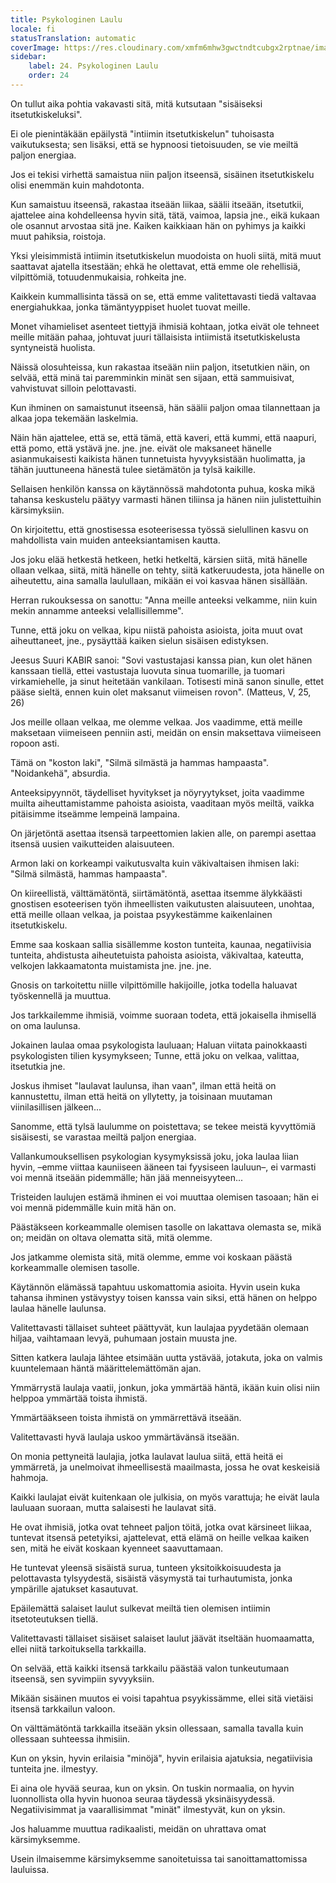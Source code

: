 ```yaml
---
title: Psykologinen Laulu
locale: fi
statusTranslation: automatic
coverImage: https://res.cloudinary.com/xmfm6mhw3gwctndtcubgx2rptnae/image/upload/v1740468922/small_cover_tratado_de_psicologia_revolucionaria_a4c0dca4e0.webp
sidebar:
    label: 24. Psykologinen Laulu
    order: 24
---
```

On tullut aika pohtia vakavasti sitä, mitä kutsutaan "sisäiseksi itsetutkiskeluksi".

Ei ole pienintäkään epäilystä "intiimin itsetutkiskelun" tuhoisasta vaikutuksesta; sen lisäksi, että se hypnoosi tietoisuuden, se vie meiltä paljon energiaa.

Jos ei tekisi virhettä samaistua niin paljon itseensä, sisäinen itsetutkiskelu olisi enemmän kuin mahdotonta.

Kun samaistuu itseensä, rakastaa itseään liikaa, säälii itseään, itsetutkii, ajattelee aina kohdelleensa hyvin sitä, tätä, vaimoa, lapsia jne., eikä kukaan ole osannut arvostaa sitä jne. Kaiken kaikkiaan hän on pyhimys ja kaikki muut pahiksia, roistoja.

Yksi yleisimmistä intiimin itsetutkiskelun muodoista on huoli siitä, mitä muut saattavat ajatella itsestään; ehkä he olettavat, että emme ole rehellisiä, vilpittömiä, totuudenmukaisia, rohkeita jne.

Kaikkein kummallisinta tässä on se, että emme valitettavasti tiedä valtavaa energiahukkaa, jonka tämäntyyppiset huolet tuovat meille.

Monet vihamieliset asenteet tiettyjä ihmisiä kohtaan, jotka eivät ole tehneet meille mitään pahaa, johtuvat juuri tällaisista intiimistä itsetutkiskelusta syntyneistä huolista.

Näissä olosuhteissa, kun rakastaa itseään niin paljon, itsetutkien näin, on selvää, että minä tai paremminkin minät sen sijaan, että sammuisivat, vahvistuvat silloin pelottavasti.

Kun ihminen on samaistunut itseensä, hän säälii paljon omaa tilannettaan ja alkaa jopa tekemään laskelmia.

Näin hän ajattelee, että se, että tämä, että kaveri, että kummi, että naapuri, että pomo, että ystävä jne. jne. jne. eivät ole maksaneet hänelle asianmukaisesti kaikista hänen tunnetuista hyvyyksistään huolimatta, ja tähän juuttuneena hänestä tulee sietämätön ja tylsä kaikille.

Sellaisen henkilön kanssa on käytännössä mahdotonta puhua, koska mikä tahansa keskustelu päätyy varmasti hänen tiliinsa ja hänen niin julistettuihin kärsimyksiin.

On kirjoitettu, että gnostisessa esoteerisessa työssä sielullinen kasvu on mahdollista vain muiden anteeksiantamisen kautta.

Jos joku elää hetkestä hetkeen, hetki hetkeltä, kärsien siitä, mitä hänelle ollaan velkaa, siitä, mitä hänelle on tehty, siitä katkeruudesta, jota hänelle on aiheutettu, aina samalla laulullaan, mikään ei voi kasvaa hänen sisällään.

Herran rukouksessa on sanottu: "Anna meille anteeksi velkamme, niin kuin mekin annamme anteeksi velallisillemme".

Tunne, että joku on velkaa, kipu niistä pahoista asioista, joita muut ovat aiheuttaneet, jne., pysäyttää kaiken sielun sisäisen edistyksen.

Jeesus Suuri KABIR sanoi: "Sovi vastustajasi kanssa pian, kun olet hänen kanssaan tiellä, ettei vastustaja luovuta sinua tuomarille, ja tuomari virkamiehelle, ja sinut heitetään vankilaan. Totisesti minä sanon sinulle, ettet pääse sieltä, ennen kuin olet maksanut viimeisen rovon". (Matteus, V, 25, 26)

Jos meille ollaan velkaa, me olemme velkaa. Jos vaadimme, että meille maksetaan viimeiseen penniin asti, meidän on ensin maksettava viimeiseen ropoon asti.

Tämä on "koston laki", "Silmä silmästä ja hammas hampaasta". "Noidankehä", absurdia.

Anteeksipyynnöt, täydelliset hyvitykset ja nöyryytykset, joita vaadimme muilta aiheuttamistamme pahoista asioista, vaaditaan myös meiltä, vaikka pitäisimme itseämme lempeinä lampaina.

On järjetöntä asettaa itsensä tarpeettomien lakien alle, on parempi asettaa itsensä uusien vaikutteiden alaisuuteen.

Armon laki on korkeampi vaikutusvalta kuin väkivaltaisen ihmisen laki: "Silmä silmästä, hammas hampaasta".

On kiireellistä, välttämätöntä, siirtämätöntä, asettaa itsemme älykkäästi gnostisen esoteerisen työn ihmeellisten vaikutusten alaisuuteen, unohtaa, että meille ollaan velkaa, ja poistaa psyykestämme kaikenlainen itsetutkiskelu.

Emme saa koskaan sallia sisällemme koston tunteita, kaunaa, negatiivisia tunteita, ahdistusta aiheutetuista pahoista asioista, väkivaltaa, kateutta, velkojen lakkaamatonta muistamista jne. jne. jne.

Gnosis on tarkoitettu niille vilpittömille hakijoille, jotka todella haluavat työskennellä ja muuttua.

Jos tarkkailemme ihmisiä, voimme suoraan todeta, että jokaisella ihmisellä on oma laulunsa.

Jokainen laulaa omaa psykologista lauluaan; Haluan viitata painokkaasti psykologisten tilien kysymykseen; Tunne, että joku on velkaa, valittaa, itsetutkia jne.

Joskus ihmiset "laulavat laulunsa, ihan vaan", ilman että heitä on kannustettu, ilman että heitä on yllytetty, ja toisinaan muutaman viinilasillisen jälkeen...

Sanomme, että tylsä laulumme on poistettava; se tekee meistä kyvyttömiä sisäisesti, se varastaa meiltä paljon energiaa.

Vallankumouksellisen psykologian kysymyksissä joku, joka laulaa liian hyvin, –emme viittaa kauniiseen ääneen tai fyysiseen lauluun–, ei varmasti voi mennä itseään pidemmälle; hän jää menneisyyteen...

Tristeiden laulujen estämä ihminen ei voi muuttaa olemisen tasoaan; hän ei voi mennä pidemmälle kuin mitä hän on.

Päästäkseen korkeammalle olemisen tasolle on lakattava olemasta se, mikä on; meidän on oltava olematta sitä, mitä olemme.

Jos jatkamme olemista sitä, mitä olemme, emme voi koskaan päästä korkeammalle olemisen tasolle.

Käytännön elämässä tapahtuu uskomattomia asioita. Hyvin usein kuka tahansa ihminen ystävystyy toisen kanssa vain siksi, että hänen on helppo laulaa hänelle laulunsa.

Valitettavasti tällaiset suhteet päättyvät, kun laulajaa pyydetään olemaan hiljaa, vaihtamaan levyä, puhumaan jostain muusta jne.

Sitten katkera laulaja lähtee etsimään uutta ystävää, jotakuta, joka on valmis kuuntelemaan häntä määrittelemättömän ajan.

Ymmärrystä laulaja vaatii, jonkun, joka ymmärtää häntä, ikään kuin olisi niin helppoa ymmärtää toista ihmistä.

Ymmärtääkseen toista ihmistä on ymmärrettävä itseään.

Valitettavasti hyvä laulaja uskoo ymmärtävänsä itseään.

On monia pettyneitä laulajia, jotka laulavat laulua siitä, että heitä ei ymmärretä, ja unelmoivat ihmeellisestä maailmasta, jossa he ovat keskeisiä hahmoja.

Kaikki laulajat eivät kuitenkaan ole julkisia, on myös varattuja; he eivät laula lauluaan suoraan, mutta salaisesti he laulavat sitä.

He ovat ihmisiä, jotka ovat tehneet paljon töitä, jotka ovat kärsineet liikaa, tuntevat itsensä petetyiksi, ajattelevat, että elämä on heille velkaa kaiken sen, mitä he eivät koskaan kyenneet saavuttamaan.

He tuntevat yleensä sisäistä surua, tunteen yksitoikkoisuudesta ja pelottavasta tylsyydestä, sisäistä väsymystä tai turhautumista, jonka ympärille ajatukset kasautuvat.

Epäilemättä salaiset laulut sulkevat meiltä tien olemisen intiimin itsetoteutuksen tiellä.

Valitettavasti tällaiset sisäiset salaiset laulut jäävät itseltään huomaamatta, ellei niitä tarkoituksella tarkkailla.

On selvää, että kaikki itsensä tarkkailu päästää valon tunkeutumaan itseensä, sen syvimpiin syvyyksiin.

Mikään sisäinen muutos ei voisi tapahtua psyykissämme, ellei sitä vietäisi itsensä tarkkailun valoon.

On välttämätöntä tarkkailla itseään yksin ollessaan, samalla tavalla kuin ollessaan suhteessa ihmisiin.

Kun on yksin, hyvin erilaisia "minöjä", hyvin erilaisia ajatuksia, negatiivisia tunteita jne. ilmestyy.

Ei aina ole hyvää seuraa, kun on yksin. On tuskin normaalia, on hyvin luonnollista olla hyvin huonoa seuraa täydessä yksinäisyydessä. Negatiivisimmat ja vaarallisimmat "minät" ilmestyvät, kun on yksin.

Jos haluamme muuttua radikaalisti, meidän on uhrattava omat kärsimyksemme.

Usein ilmaisemme kärsimyksemme sanoitetuissa tai sanoittamattomissa lauluissa.

